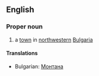 ==English==

===Proper noun===

# a [[town]] in [[northwestern]] [[Bulgaria]]

====Translations====

*Bulgarian: [[Монтана]]